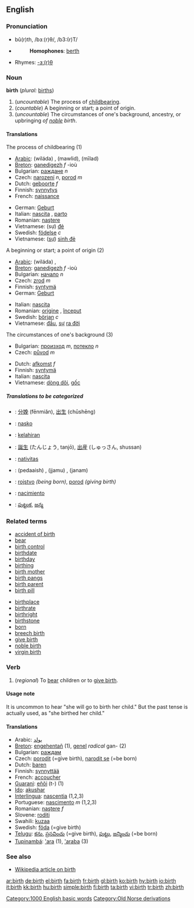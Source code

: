 ==English==

===Pronunciation===
*bû(r)th, /bɜː(r)θ/, /b3:(r)T/
*{{audio|en-us-birth.ogg|Audio (US)}}
*:'''Homophones''': [[berth]]
*Rhymes: [[Rhymes:English:-ɜː(r)θ|-ɜː(r)θ]]

===Noun===
'''birth'''  (''plural:'' [[births]])

# (''uncountable'') The process of [[childbearing]].<!-- #2 between current 1&2: an instance of birth (countable), #1 is uncountable -->
# (''countable'') A beginning or start; a point of origin.
# (''uncountable'') The circumstances of one's background, ancestry, or upbringing ''of [[noble]] birth''.

====Translations====
;The process of childbearing (1)
{{top}}
*[[Arabic]]: {{ARchar|[[ولادة]]}} (wiláda) {{f}}, {{ARchar|[[مولد]]}} (mawlid), {{ARchar|[[ميلاد]]}} (mīlad)
*[[Breton]]: [[ganedigezh]] ''f'' -ioù
*Bulgarian: [[раждане]] ''n''
*Czech: [[narození]] ''n'', [[porod]] ''m''
*Dutch: [[geboorte]] ''f''
*Finnish: [[synnytys]]
*French: [[naissance]] {{f}}
{{mid}}
*German: [[Geburt]] {{f}}
*Italian: [[nascita]] {{f}}, [[parto]] {{m}}
*Romanian: [[naştere]] {{f}}
*Vietnamese: (sự) [[đẻ]]
*Swedish: [[födelse]] ''c''
*Vietnamese: ([[sự]]) [[sinh đẻ]]
{{bottom}}

;A beginning or start; a point of origin (2)
{{top}}
*[[Arabic]]: {{ARchar|[[ولادة]]}} (wiláda) {{f}}, {{ARchar|[[بداية]]}}
*[[Breton]]: [[ganedigezh]] ''f'' -ioù
*Bulgarian: [[начало]] ''n''
*Czech: [[zrod]] ''m''
*Finnish: [[syntymä]]
*German: [[Geburt]] {{f}}
{{mid}}
*Italian: [[nascita]] {{f}}
*Romanian: [[origine]] {{f}}, [[început]] {{n}}
*Swedish: [[början]] ''c''
*Vietnamese: [[đầu]], [[sự]] [[ra đời]]
{{bottom}}

;The circumstances of one's background (3)
{{top}}
*Bulgarian: [[произход]] ''m'', [[потекло]] ''n''
*Czech: [[původ]] ''m''
{{mid}}
*Dutch: [[afkomst]] ''f''
*Finnish: [[syntymä]]
*Italian: [[nascita]]
*Vietnamese: [[dòng dõi]], [[gốc]]
{{bottom}}

=====Translations to be categorized=====
{{checktrans}}
{{top}}
*{{ttbc|Chinese}}: [[分娩]] (fēnmiǎn), [[出生]] (chūshēng)
*{{ttbc|Ido}}: [[nasko]]
*{{ttbc|Indonesian}}: [[lahir|kelahiran]]
*{{ttbc|Japanese}}: [[誕生]] (たんじょう, tanjō), [[出産]] (しゅっさん,  shussan)
{{mid}}
*{{ttbc|Latin}}: [[nativitas]] {{f}}
*{{ttbc|Sindhi}}: {{SDchar|[[پيدائِش]]}} (pedaaish) {{f}}, {{SDchar|[[ڄَمُ]]}} (jjamu) {{m}}, {{SDchar|[[جَنَمُ]]}} (janam) {{m}}
*{{ttbc|Slovene}}: [[rojstvo]] {{n}} ''(being born)'', [[porod]] {{m}} ''(giving birth)''
*{{ttbc|Spanish}}: [[nacimiento]] {{m}}
*{{ttbc|Telugu}}: [[పుట్టుక]], [[జన్మ]]
{{bottom}}

===Related terms===
{{top}}
*[[accident of birth]]
*[[bear]]
*[[birth control]]
*[[birthdate]]
*[[birthday]]
*[[birthing]]
*[[birth mother]]
*[[birth pangs]]
*[[birth parent]]
*[[birth pill]]
{{mid}}
*[[birthplace]]
*[[birthrate]]
*[[birthright]]
*[[birthstone]]
*[[born]]
*[[breech birth]]
*[[give birth]]
*[[noble birth]]
*[[virgin birth]]
{{bottom}}

===Verb===
{{en-verb}}
# (''regional'') To [[bear]] children or to [[give birth]].

====Usage note====
It is uncommon to hear "she will go to birth her child."  But the past tense is actually used, as "she birthed her child."

====Translations====
*Arabic: [[يولد]]
*[[Breton]]: [[engehentañ]] (1), [[genel]] ''radical'' gan- (2)
*Bulgarian: [[раждам]]
*Czech: [[porodit]] (=give birth), [[narodit se]] (=be born)
*Dutch: [[baren]]
*Finnish: [[synnyttää]]
*French: [[accoucher]]
*[[Guarani]]: [[eñõi]] (t-) (1)
*[[w:Ido|Ido]]: [[akushar]]
*[[Interlingua]]: [[nascentia]] (1,2,3)
*Portuguese: [[nascimento]] ''m'' (1,2,3)
*Romanian: [[naştere]] ''f''
*Slovene: [[roditi]]
*Swahili: [[kuzaa]]
*Swedish: [[föda]] (=give birth)
*[[Telugu]]: [[కను]], [[ప్రసవించు]] (=give birth), [[పుట్టు]], [[జన్మించు]] (=be born)
*[[Tupinambá]]: [['ara]] (1), [['araba]] (3)

===See also===
* [[w:birth|Wikipedia article on birth]]

[[Category:1000 English basic words]]
[[Category:Old Norse derivations]]

[[ar:birth]]
[[de:birth]]
[[el:birth]]
[[fa:birth]]
[[fr:birth]]
[[gl:birth]]
[[ko:birth]]
[[hy:birth]]
[[io:birth]]
[[it:birth]]
[[kk:birth]]
[[hu:birth]]
[[simple:birth]]
[[fi:birth]]
[[ta:birth]]
[[vi:birth]]
[[tr:birth]]
[[zh:birth]]